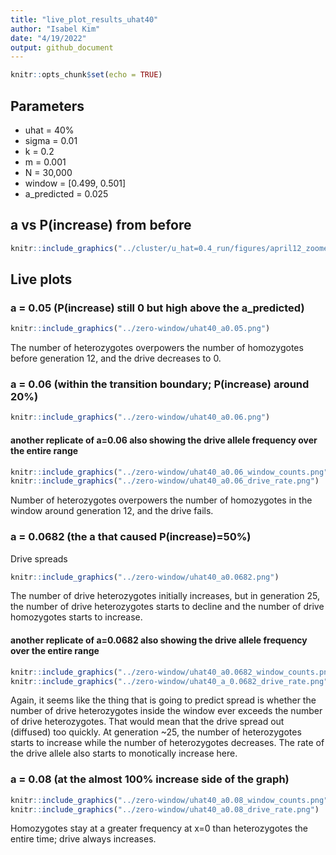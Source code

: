 ```yaml
---
title: "live_plot_results_uhat40"
author: "Isabel Kim"
date: "4/19/2022"
output: github_document
---
```


```r
knitr::opts_chunk$set(echo = TRUE)
```

## Parameters

* uhat = 40%
* sigma = 0.01
* k = 0.2
* m = 0.001
* N = 30,000
* window = [0.499, 0.501]
* a_predicted = 0.025

## a vs P(increase) from before
```r
knitr::include_graphics("../cluster/u_hat=0.4_run/figures/april12_zoomed_in_a_vs_p_increase_uhat40.png")
```

## Live plots

### a = 0.05 (P(increase) still 0 but high above the a_predicted)
```r
knitr::include_graphics("../zero-window/uhat40_a0.05.png")
```
The number of heterozygotes overpowers the number of homozygotes before generation 12, and the drive decreases to 0.


### a = 0.06 (within the transition boundary; P(increase) around 20%)
```r
knitr::include_graphics("../zero-window/uhat40_a0.06.png")
```


#### another replicate of a=0.06 also showing the drive allele frequency over the entire range

```r
knitr::include_graphics("../zero-window/uhat40_a0.06_window_counts.png")
knitr::include_graphics("../zero-window/uhat40_a0.06_drive_rate.png")
```
Number of heterozygotes overpowers the number of homozygotes in the window around generation 12, and the drive fails.

### a = 0.0682 (the a that caused P(increase)=50%)

Drive spreads
```r
knitr::include_graphics("../zero-window/uhat40_a0.0682.png")
```

The number of drive heterozygotes initially increases, but in generation 25, the number of drive heterozygotes starts to decline and the number of drive homozygotes starts to increase.

#### another replicate of a=0.0682 also showing the drive allele frequency over the entire range
```r
knitr::include_graphics("../zero-window/uhat40_a0.0682_window_counts.png")
knitr::include_graphics("../zero-window/uhat40_a_0.0682_drive_rate.png")
```
Again, it seems like the thing that is going to predict spread is whether the number of drive heterozygotes inside the window ever exceeds the number of drive heterozygotes. That would mean that the drive spread out (diffused) too quickly. At generation ~25, the number of heterozygotes starts to increase while the number of heterozygotes decreases. The rate of the drive allele also starts to monotically increase here.


### a = 0.08 (at the almost 100% increase side of the graph)
```r
knitr::include_graphics("../zero-window/uhat40_a0.08_window_counts.png")
knitr::include_graphics("../zero-window/uhat40_a0.08_drive_rate.png")
```
Homozygotes stay at a greater frequency at x=0 than heterozygotes the entire time; drive always increases.


